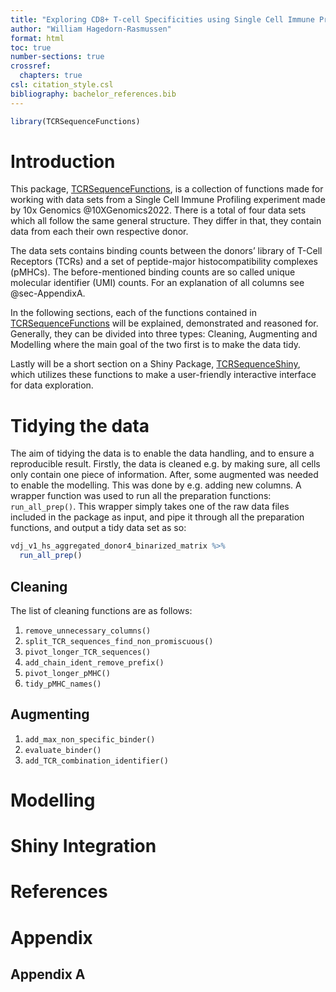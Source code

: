 ```yaml
---
title: "Exploring CD8+ T-cell Specificities using Single Cell Immune Profiling with an Outlook to Reproducible Bio Data Science"
author: "William Hagedorn-Rasmussen"
format: html
toc: true
number-sections: true
crossref:
  chapters: true
csl: citation_style.csl
bibliography: bachelor_references.bib
---
```


```r
library(TCRSequenceFunctions)
```

# Introduction

This package, [TCRSequenceFunctions](https://github.com/WilliamH-R/TCRSequenceFunctions), is a collection of functions made for working with data sets from a Single Cell Immune Profiling experiment made by 10x Genomics @10XGenomics2022. There is a total of four data sets which all follow the same general structure. They differ in that, they contain data from each their own respective donor.

The data sets contains binding counts between the donors' library of T-Cell Receptors (TCRs) and a set of peptide-major histocompatibility complexes (pMHCs). The before-mentioned binding counts are so called unique molecular identifier (UMI) counts. For an explanation of all columns see @sec-AppendixA.

In the following sections, each of the functions contained in [TCRSequenceFunctions](https://github.com/WilliamH-R/TCRSequenceFunctions) will be explained, demonstrated and reasoned for. Generally, they can be divided into three types: Cleaning, Augmenting and Modelling where the main goal of the two first is to make the data tidy.

Lastly will be a short section on a Shiny Package, [TCRSequenceShiny](https://github.com/WilliamH-R/TCRSequenceShiny), which utilizes these functions to make a user-friendly interactive interface for data exploration.

# Tidying the data

The aim of tidying the data is to enable the data handling, and to ensure a reproducible result. Firstly, the data is cleaned e.g. by making sure, all cells only contain one piece of information. After, some augmented was needed to enable the modelling. This was done by e.g. adding new columns. A wrapper function was used to run all the preparation functions: `run_all_prep()`. This wrapper simply takes one of the raw data files included in the package as input, and pipe it through all the preparation functions, and output a tidy data set as so:

```r
vdj_v1_hs_aggregated_donor4_binarized_matrix %>% 
  run_all_prep()
```


## Cleaning

The list of cleaning functions are as follows:

1.  `remove_unnecessary_columns()`
2.  `split_TCR_sequences_find_non_promiscuous()`
3.  `pivot_longer_TCR_sequences()`
4.  `add_chain_ident_remove_prefix()`
5.  `pivot_longer_pMHC()`
6.  `tidy_pMHC_names()`

## Augmenting

1.  `add_max_non_specific_binder()`
2.  `evaluate_binder()`
3.  `add_TCR_combination_identifier()`

# Modelling

# Shiny Integration

# References {.unnumbered}

# Appendix

## Appendix A {#sec-AppendixA}
